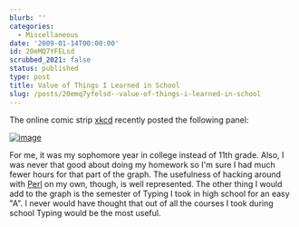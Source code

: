```yaml
---
blurb: ''
categories:
  - Miscellaneous
date: '2009-01-14T00:00:00'
id: 20eMQ7YFELsd
scrubbed_2021: false
status: published
type: post
title: Value of Things I Learned in School
slug: /posts/20emq7yfelsd--value-of-things-i-learned-in-school
---
```


The online comic strip [xkcd](https://xkcd.com/) recently posted the following panel:

[![image](https://imgs.xkcd.com/comics/11th_grade.png)](http://xkcd.com/519/) 

For me, it was my sophomore year in college instead of 11th grade. Also, I was never that good about doing my homework so I'm sure I had much fewer hours for that part of the graph. The usefulness of hacking around with [Perl](https://en.wikipedia.org/wiki/Perl) on my own, though, is well represented. The other thing I would add to the graph is the semester of Typing I took in high school for an easy "A". I never would have thought that out of all the courses I took during school Typing would be the most useful.
